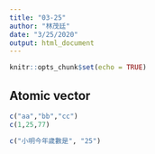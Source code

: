 ```yaml
---
title: "03-25"
author: "林茂廷"
date: "3/25/2020"
output: html_document
---
```


```r
knitr::opts_chunk$set(echo = TRUE)
```

## Atomic vector

```r
c("aa","bb","cc")
c(1,25,77)
```

```r
c("小明今年歲數是", "25")
```

